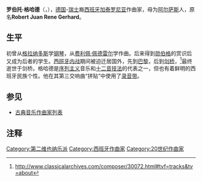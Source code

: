 {{Infobox classical
| 中文名 = 格哈德
| 画像 = Roberto gerhard.jpg
| 附注 = 
| 原文名 = Robert Juan Rene Gerhard<br />Robert Gerhard
| 国别 = 西班牙
| 出生日期 = 1896年9月25日
| 出生地 = 加泰罗尼亚瓦尔斯
| 逝世日期 = 1970年1月5日(73歲)
| 逝世地 = 剑桥
| 所属时期 = 20世纪
| 所属乐派 = 第二维也纳乐派
| 擅长作品类型 = 交响曲，舞台音乐，室内乐，声乐作品
| 代表作 = 多部交响曲（有编号且完成为四部），乐队协奏曲，小提琴协奏曲，康塔塔《鼠疫》，芭蕾《堂吉诃德》《潘多拉》，歌剧《伴娘》，九重奏
| 师从 = [[格拉纳多斯|格拉纳多斯]]，[[佩德雷尔|佩德雷尔]]，[[勋伯格|勋伯格]]
| 学生 = 
| 官方网站 =
}}

'''罗伯托·格哈德'''（{{lang-es|'''Robert Gerhard'''}}，{{bd|1896年|9月25日|1970年|1月5日|catIdx=Gerhard, Robert}}），[[德国|德国]]-[[瑞士|瑞士]]裔[[西班牙|西班牙]][[加泰罗尼亚|加泰罗尼亚]]作曲家，母为[[阿尔萨斯|阿尔萨斯]]人，原名'''Robert Juan Rene Gerhard'''。

==生平==
初曾从[[格拉纳多斯|格拉纳多斯]]学[[钢琴|钢琴]]，从[[费利佩·佩德雷尔|费利佩·佩德雷尔]]学作曲。后来得到[[勋伯格|勋伯格]]的赏识后又成为后者的学生。[[西班牙内战|西班牙内战]]期间被迫迁居国外，先到[[巴黎|巴黎]]，后到[[剑桥|剑桥]]，<ref>http://www.classicalarchives.com/composer/30072.html#tvf=tracks&tv=about</ref>最终逝世于剑桥。格哈德是[[序列主义|序列主义]]音乐和[[十二音技法|十二音技法]]的代表之一，但也有着鲜明的西班牙民族个性。他在其第三交响曲“拼贴”中使用了[[录音带|录音带]]。

== 参见 ==
* [[古典音乐作曲家列表|古典音乐作曲家列表]]

== 注释 ==
{{reflist}}

{{Authority control}}
{{DEFAULTSORT:Gerhard, Robert}}
[[Category:第二维也纳乐派|Category:第二维也纳乐派]]
[[Category:西班牙作曲家|Category:西班牙作曲家]]
[[Category:20世纪作曲家|Category:20世纪作曲家]]